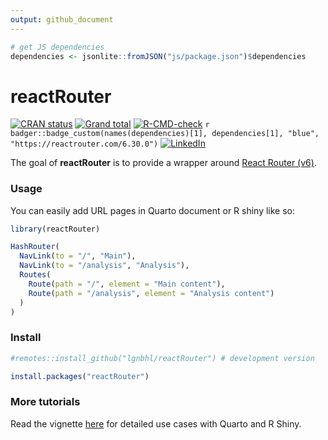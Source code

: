 ```yaml
---
output: github_document
---
```


<!-- README.md is generated from README.Rmd. Please edit that file -->

```r
# get JS dependencies
dependencies <- jsonlite::fromJSON("js/package.json")$dependencies
```

# reactRouter

<!-- badges: start -->
[![CRAN status](https://www.r-pkg.org/badges/version/reactRouter)](https://CRAN.R-project.org/package=reactRouter)
[![Grand total](https://cranlogs.r-pkg.org/badges/grand-total/reactRouter)](https://cran.r-project.org/package=reactRouter)
[![R-CMD-check](https://github.com/lgnbhl/reactRouter/actions/workflows/R-CMD-check.yaml/badge.svg)](https://github.com/lgnbhl/reactRouter/actions/workflows/R-CMD-check.yaml)
`r badger::badge_custom(names(dependencies)[1], dependencies[1], "blue", "https://reactrouter.com/6.30.0")`
[![LinkedIn](https://img.shields.io/badge/LinkedIn-Follow-E4405F?style=social&logo=linkedin)](https://www.linkedin.com/in/FelixLuginbuhl)
<!-- badges: end -->

The goal of **reactRouter** is to provide a wrapper around [React Router (v6)](https://reactrouter.com/6.30.0).

### Usage

You can easily add URL pages in Quarto document or R shiny like so: 

```r
library(reactRouter)

HashRouter(
  NavLink(to = "/", "Main"),
  NavLink(to = "/analysis", "Analysis"),
  Routes(
    Route(path = "/", element = "Main content"),
    Route(path = "/analysis", element = "Analysis content")
  )
)
```

### Install

``` r
#remotes::install_github("lgnbhl/reactRouter") # development version

install.packages("reactRouter")
```

### More tutorials

Read the vignette [here](https://felixluginbuhl.com/reactRouter/articles/introduction.html) for detailed use cases with Quarto and R Shiny.

